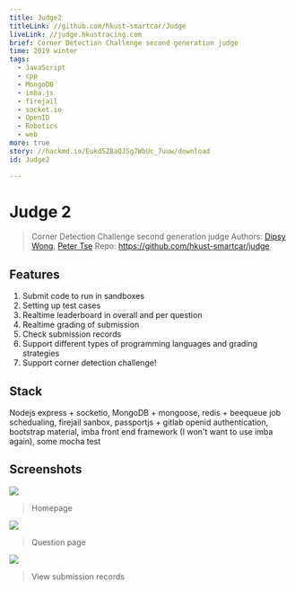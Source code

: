```yaml
---
title: Judge2
titleLink: //github.com/hkust-smartcar/Judge
liveLink: //judge.hkustracing.com
brief: Corner Detection Challenge second generation judge
time: 2019 winter
tags:
  - JavaScript
  - cpp
  - MongoDB
  - imba.js
  - firejail
  - socket.io
  - OpenID
  - Robotics
  - web
more: true
story: //hackmd.io/EukdSZBaQJSg7WbUc_7uuw/download
id: Judge2

---
```



# Judge 2
> Corner Detection Challenge second generation judge
> Authors: [Dipsy Wong](//github.com/dipsywong98), [Peter Tse](//github.com/mcreng)
> Repo: https://github.com/hkust-smartcar/judge
> 

## Features

1. Submit code to run in sandboxes
2. Setting up test cases
3. Realtime leaderboard in overall and per question
4. Realtime grading of submission
5. Check submission records
6. Support different types of programming languages and grading strategies
7. Support corner detection challenge!

## Stack
Nodejs express + socketio, MongoDB + mongoose, redis + beequeue job schedualing, firejail sanbox, passportjs + gitlab openid authentication, bootstrap material, imba front end framework (I won't want to use imba again), some mocha test

## Screenshots

![](https://i.imgur.com/ZYXQ6vs.png)

> Homepage
> 


![](https://i.imgur.com/lLwd8bh.png)
> Question page
> 


![](https://i.imgur.com/2BBa1r1.png)
> View submission records


    